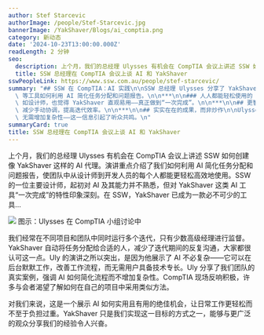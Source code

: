 ```yaml
---
author: Stef Starcevic
authorImage: /people/Stef-Starcevic.jpg
bannerImage: /YakShaver/Blogs/ai_comptia.png
category: 新动态
date: '2024-10-23T13:00:00.000Z'
readLength: 2 分钟
seo:
  description: 上个月，我们的总经理 Ulysses 有机会在 CompTIA 会议上讲述 SSW 如何创建像 YakShaver 这样的 AI 代理。
  title: SSW 总经理在 CompTIA 会议上谈 AI 和 YakShaver
sswPeopleLink: https://www.ssw.com.au/people/stef-starcevic/
summary: "## SSW 在 CompTIA：AI 实践\n\nSSW 总经理 Ulysses 分享了 YakShaver\
  \ 等工具如何利用 AI 简化任务分配和问题报告。\n\n***\n\n### 人人都能轻松使用的 AI\n\n即使是非技术团队成员，\
  \ 如设计师，也觉得 YakShaver 直观易用——真正做到“一次完成”。\n\n***\n\n## 更智能的迭代管理\n\nYakShaver 自动将任务分配给合适人员，\
  \ 减少手动协调，提高迭代效率。\n\n***\n\n## 实实在在的成果，而非炒作\n\nUlysses 展示了 AI 改善工作流程的真实案例，\
  \ 无需增加复杂性——这一信息引起了听众共鸣。\n"
summaryCard: true
title: SSW 总经理在 CompTIA 会议上谈 AI 和 YakShaver
---
```

上个月，我们的总经理 Ulysses 有机会在 CompTIA 会议上讲述 SSW 如何创建像 YakShaver 这样的 AI 代理。演讲重点介绍了我们如何利用 AI 简化任务分配和问题报告，使团队中从设计师到开发人员的每个人都能更轻松高效地使用。SSW 的一位主要设计师，起初对 AI 及其能力并不熟悉，但对 YakShaver 这类 AI 工具“一次完成”的特性印象深刻。在 SSW，YakShaver 已成为一款必不可少的工具...

![](/YakShaver/Blogs/ai_comptia.png)
图示：Ulysses 在 CompTIA 小组讨论中

我们经常在不同项目和团队中同时运行多个迭代，只有少数高级经理进行监督。YakShaver 自动将任务分配给合适的人，减少了迭代期间的反复沟通，大家都很认可这一点。Uly 的演讲之所以突出，是因为他展示了 AI 不必复杂——它可以在后台默默工作，改善工作流程，而无需用户具备技术专长。Uly 分享了我们团队的真实案例，强调 AI 如何简化流程而不增加复杂性。CompTIA 现场反响积极，许多与会者渴望了解如何在自己的项目中采用类似方法。

对我们来说，这是一个展示 AI 如何实用且有用的绝佳机会，让日常工作更轻松而不至于负担过重。YakShaver 只是我们实现这一目标的方式之一，能够与更广泛的观众分享我们的经验令人兴奋。